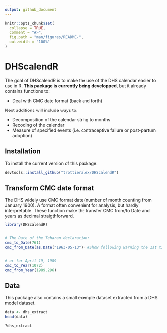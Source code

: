 ```yaml
---
output: github_document
---
```


<!-- README.md is generated from README.Rmd. Please edit that file -->

```r
knitr::opts_chunk$set(
  collapse = TRUE,
  comment = "#>",
  fig.path = "man/figures/README-",
  out.width = "100%"
)
```
# DHScalendR

<!-- badges: start -->
<!-- badges: end -->

The goal of DHScalendR is to make the use of the DHS calendar easier to use in R. **This package is currently being developped**, but it already contains functions to:

* Deal with CMC date format (back and forth)

Next additions will include ways to:

* Decomposition of the calendar string to months
* Recoding of the calendar
* Measure of specified events (i.e. contraceptive failure or post-partum adoption)


## Installation

<!-- You can install the released version of DHScalendR from [CRAN](https://CRAN.R-project.org) with: -->

To install the current version of this package:

```r
devtools::install_github("trottieralex/DHScalendR")
```

## Transform CMC date format

The DHS widely use CMC format date (number of month counting from January 1900). A format often convenient for analysis, but hardly interpretable. These function make the transfer CMC from/to Date and years as decimal straigthforward. 

```r
library(DHScalendR)


# The Date of the Teharan declaration:
cmc_to_Date(761)
cmc_from_Date(as.Date("1963-05-13")) #Show following warning the 1st time


# or for April 19, 1989
cmc_to_Year(1072)
cmc_from_Year(1989.296)

```

## Data

This package also contains a small exemple dataset extracted from a DHS model dataset.

```r
data <- dhs_extract
head(data)

?dhs_extract
```

